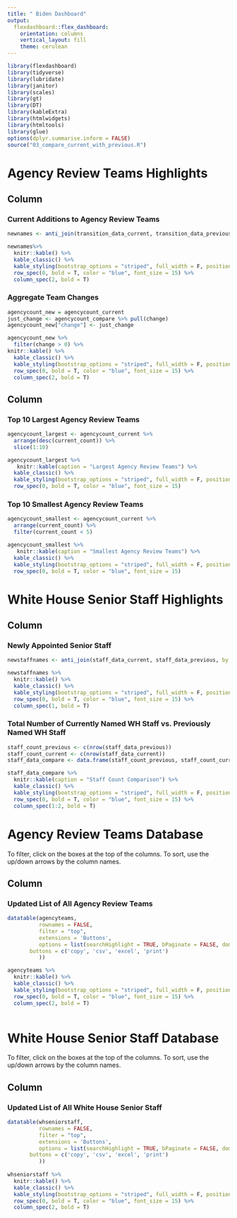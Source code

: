 ```yaml
---
title: " Biden Dashboard"
output: 
  flexdashboard::flex_dashboard:
    orientation: columns
    vertical_layout: fill 
    theme: cerulean
---
```


```r
library(flexdashboard)
library(tidyverse)
library(lubridate)
library(janitor)
library(scales)
library(gt)
library(DT)
library(kableExtra)
library(htmlwidgets)
library(htmltools)
library(glue)
options(dplyr.summarise.inform = FALSE)
source("03_compare_current_with_previous.R")
```

Agency Review Teams Highlights
=====================================================================

Column {data-width=650}
-----------------------------------------------------------------------

### Current Additions to Agency Review Teams

```r
newnames <- anti_join(transition_data_current, transition_data_previous, by = "idstring")

newnames%>%
  knitr::kable() %>%
  kable_classic() %>%
  kable_styling(bootstrap_options = "striped", full_width = F, position = "center", font_size = 12, fixed_thead = T) %>%
  row_spec(0, bold = T, color = "blue", font_size = 15) %>%
  column_spec(2, bold = T)


```

### Aggregate Team Changes

```r
agencycount_new = agencycount_current
just_change <- agencycount_compare %>% pull(change)
agencycount_new["change"] <- just_change

agencycount_new %>%
  filter(change > 0) %>%
knitr::kable() %>%
  kable_classic() %>%
  kable_styling(bootstrap_options = "striped", full_width = F, position = "center", font_size = 12, fixed_thead = T) %>%
  row_spec(0, bold = T, color = "blue", font_size = 15) %>%
  column_spec(2, bold = T)
```


Column {data-width=350}
-----------------------------------------------------------------------

### Top 10 Largest Agency Review Teams

```r
agencycount_largest <- agencycount_current %>%
  arrange(desc(current_count)) %>%
  slice(1:10)

agencycount_largest %>%
   knitr::kable(caption = "Largest Agency Review Teams") %>%
  kable_classic() %>%
  kable_styling(bootstrap_options = "striped", full_width = F, position = "center", font_size = 12) %>%
  row_spec(0, bold = T, color = "blue", font_size = 15)
```

### Top 10 Smallest Agency Review Teams

```r
agencycount_smallest <- agencycount_current %>%
  arrange(current_count) %>%
  filter(current_count < 5)

agencycount_smallest %>%
   knitr::kable(caption = "Smallest Agency Review Teams") %>%
  kable_classic() %>%
  kable_styling(bootstrap_options = "striped", full_width = F, position = "center", font_size = 12) %>%
  row_spec(0, bold = T, color = "blue", font_size = 15)

```

White House Senior Staff Highlights
=====================================================================

Column {data-width=650}
-----------------------------------------------------------------------

### Newly Appointed Senior Staff

```r
newstaffnames <- anti_join(staff_data_current, staff_data_previous, by = "idstring")

newstaffnames %>%
  knitr::kable() %>%
  kable_classic() %>%
  kable_styling(bootstrap_options = "striped", full_width = F, position = "center", font_size = 12, fixed_thead = T) %>%
  row_spec(0, bold = T, color = "blue", font_size = 15) %>%
  column_spec(1, bold = T)
```

### Total Number of Currently Named WH Staff vs. Previously Named WH Staff

```r
staff_count_previous <- c(nrow(staff_data_previous))
staff_count_current <- c(nrow(staff_data_current))                    
staff_data_compare <- data.frame(staff_count_previous, staff_count_current)

staff_data_compare %>%
  knitr::kable(caption = "Staff Count Comparison") %>%
  kable_classic() %>%
  kable_styling(bootstrap_options = "striped", full_width = F, position = "center", font_size = 12, fixed_thead = T) %>%
  row_spec(0, bold = T, color = "blue", font_size = 15) %>%
  column_spec(1:2, bold = T)

```

Agency Review Teams Database
=====================================================================
To filter, click on the boxes at the top of the columns. To sort, use the up/down arrows by the column names.

Column {data-width=650}
-----------------------------------------------------------------------

### Updated List of All Agency Review Teams

```r

datatable(agencyteams,
          rownames = FALSE,
          filter = "top",
          extensions = 'Buttons',
          options = list(searchHighlight = TRUE, bPaginate = FALSE, dom = 'Bfrtip',
       buttons = c('copy', 'csv', 'excel', 'print')
          ))

agencyteams %>%
  knitr::kable() %>%
  kable_classic() %>%
  kable_styling(bootstrap_options = "striped", full_width = F, position = "center", font_size = 12, fixed_thead = T) %>%
  row_spec(0, bold = T, color = "blue", font_size = 15) %>%
  column_spec(2, bold = T)
     
```





White House Senior Staff Database
=====================================================================
To filter, click on the boxes at the top of the columns. To sort, use the up/down arrows by the column names.

Column {data-width=650}
-----------------------------------------------------------------------

### Updated List of All White House Senior Staff

```r

datatable(whseniorstaff,
          rownames = FALSE,
          filter = "top",
          extensions = 'Buttons',
          options = list(searchHighlight = TRUE, bPaginate = FALSE, dom = 'Bfrtip',
       buttons = c('copy', 'csv', 'excel', 'print')
          ))
  
whseniorstaff %>%
  knitr::kable() %>%
  kable_classic() %>%
  kable_styling(bootstrap_options = "striped", full_width = F, position = "center", font_size = 12, fixed_thead = T) %>%
  row_spec(0, bold = T, color = "blue", font_size = 15) %>%
  column_spec(2, bold = T)
  
```


